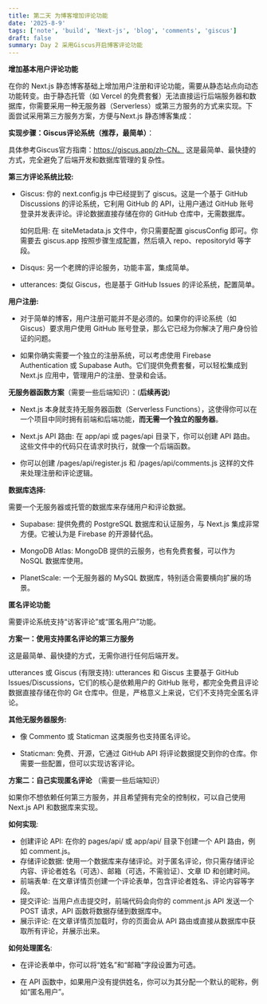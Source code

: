```yaml
---
title: 第二天 为博客增加评论功能
date: '2025-8-9'
tags: ['note', 'build', 'Next-js', 'blog', 'comments', 'giscus']
draft: false
summary: Day 2 采用Giscus开启博客评论功能
---
```


**增加基本用户评论功能**

在你的 Next.js 静态博客基础上增加用户注册和评论功能，需要从静态站点向动态功能转变。由于静态托管（如 Vercel 的免费套餐）无法直接运行后端服务器和数据库，你需要采用一种无服务器（Serverless）或第三方服务的方式来实现。下面尝试采用第三方服务方案，方便与Next.js 静态博客集成：

**实现步骤：Giscus评论系统（推荐，最简单）**：

具体参考Giscus官方指南：https://giscus.app/zh-CN。 这是最简单、最快捷的方式，完全避免了后端开发和数据库管理的复杂性。

**第三方评论系统比较:**

- Giscus: 你的 next.config.js 中已经提到了 giscus。这是一个基于 GitHub Discussions 的评论系统，它利用 GitHub 的 API，让用户通过 GitHub 账号登录并发表评论。评论数据直接存储在你的 GitHub 仓库中，无需数据库。

  如何启用: 在 siteMetadata.js 文件中，你只需要配置 giscusConfig 即可。你需要去 giscus.app 按照步骤生成配置，然后填入 repo、repositoryId 等字段。

- Disqus: 另一个老牌的评论服务，功能丰富，集成简单。

- utterances: 类似 Giscus，也是基于 GitHub Issues 的评论系统，配置简单。

**用户注册:**

- 对于简单的博客，用户注册可能并不是必须的。如果你的评论系统（如 Giscus）要求用户使用 GitHub 账号登录，那么它已经为你解决了用户身份验证的问题。

- 如果你确实需要一个独立的注册系统，可以考虑使用 Firebase Authentication 或 Supabase Auth。它们提供免费套餐，可以轻松集成到 Next.js 应用中，管理用户的注册、登录和会话。

**无服务器函数方案**（需要一些后端知识）：(**后续再说**)

- Next.js 本身就支持无服务器函数（Serverless Functions），这使得你可以在一个项目中同时拥有前端和后端功能，**而无需一个独立的服务器**。

- Next.js API 路由: 在 app/api 或 pages/api 目录下，你可以创建 API 路由。这些文件中的代码只在请求时执行，就像一个后端函数。

- 你可以创建 /pages/api/register.js 和 /pages/api/comments.js 这样的文件来处理注册和评论逻辑。

**数据库选择:**

需要一个无服务器或托管的数据库来存储用户和评论数据。

- Supabase: 提供免费的 PostgreSQL 数据库和认证服务，与 Next.js 集成非常方便。它被认为是 Firebase 的开源替代品。

- MongoDB Atlas: MongoDB 提供的云服务，也有免费套餐，可以作为 NoSQL 数据库使用。

- PlanetScale: 一个无服务器的 MySQL 数据库，特别适合需要横向扩展的场景。

**匿名评论功能**

需要评论系统支持“访客评论”或“匿名用户”功能。

**方案一：使用支持匿名评论的第三方服务**

这是最简单、最快捷的方式，无需你进行任何后端开发。

utterances 或 Giscus (有限支持): utterances 和 Giscus 主要基于 GitHub Issues/Discussions，它们的核心是依赖用户的 GitHub 账号，都完全免费且评论数据直接存储在你的 Git 仓库中。但是，严格意义上来说，它们不支持完全匿名评论。

**其他无服务器服务:**

- 像 Commento 或 Staticman 这类服务也支持匿名评论。

- Staticman: 免费、开源，它通过 GitHub API 将评论数据提交到你的仓库。你需要一些配置，但可以实现访客评论。

**方案二：自己实现匿名评论** （需要一些后端知识）

如果你不想依赖任何第三方服务，并且希望拥有完全的控制权，可以自己使用 Next.js API 和数据库来实现。

**如何实现**:

- 创建评论 API: 在你的 pages/api/ 或 app/api/ 目录下创建一个 API 路由，例如 comment.js。
- 存储评论数据: 使用一个数据库来存储评论。对于匿名评论，你只需存储评论内容、评论者姓名（可选）、邮箱（可选，不需验证）、文章 ID 和创建时间。
- 前端表单: 在文章详情页创建一个评论表单，包含评论者姓名、评论内容等字段。
- 提交评论: 当用户点击提交时，前端代码会向你的 comment.js API 发送一个 POST 请求，API 函数将数据存储到数据库中。
- 展示评论: 在文章详情页加载时，你的页面会从 API 路由或直接从数据库中获取所有评论，并展示出来。

**如何处理匿名**:

- 在评论表单中，你可以将“姓名”和“邮箱”字段设置为可选。

- 在 API 函数中，如果用户没有提供姓名，你可以为其分配一个默认的昵称，例如“匿名用户”。
